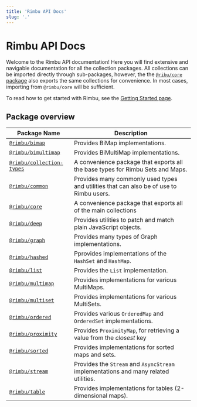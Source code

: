 ```yaml
---
title: 'Rimbu API Docs'
slug: '.'
---
```


# Rimbu API Docs

Welcome to the Rimbu API documentation! Here you will find extensive and navigable documentation for all the collection packages. All collections can be imported directly through sub-packages,
however, the the [`@ribu/core` package](/api/rimbu/core) also exports the same collections for convenience. In most cases, importing from `@rimbu/core` will be sufficient.

To read how to get started with Rimbu, see the [Getting Started page](/docs/getting-started).

## Package overview

| Package Name                                             | Description                                                                             |
| -------------------------------------------------------- | --------------------------------------------------------------------------------------- |
| [`@rimbu/bimap`](/api/rimbu/bimap)                       | Provides BiMap implementations.                                                         |
| [`@rimbu/bimultimap`](/api/rimbu/bimultimap)             | Provides BiMultiMap implementations.                                                    |
| [`@rimbu/collection-types`](/api/rimbu/collection-types) | A convenience package that exports all the base types for Rimbu Sets and Maps.          |
| [`@rimbu/common`](/api/rimbu/common)                     | Provides many commonly used types and utilities that can also be of use to Rimbu users. |
| [`@rimbu/core`](/api/rimbu/core)                         | A convenience package that exports all of the main collections                          |
| [`@rimbu/deep`](/api/rimbu/deep)                         | Provides utilities to patch and match plain JavaScript objects.                         |
| [`@rimbu/graph`](/api/rimbu/graph)                       | Provides many types of Graph implementations.                                           |
| [`@rimbu/hashed`](/api/rimbu/hashed)                     | Pprovides implementations of the `HashSet` and `HashMap`.                               |
| [`@rimbu/list`](/api/rimbu/list)                         | Provides the `List` implementation.                                                     |
| [`@rimbu/multimap`](/api/rimbu/multimap)                 | Provides implementations for various MultiMaps.                                         |
| [`@rimbu/multiset`](/api/rimbu/multiset)                 | Provides implementations for various MultiSets.                                         |
| [`@rimbu/ordered`](/api/rimbu/ordered)                   | Provides various `OrderedMap` and `OrderedSet` implementations.                         |
| [`@rimbu/proximity`](/api/rimbu/proximity)               | Provides `ProximityMap`, for retrieving a value from the _closest_ key                  |
| [`@rimbu/sorted`](/api/rimbu/sorted)                     | Provides implementations for sorted maps and sets.                                      |
| [`@rimbu/stream`](/api/rimbu/stream)                     | Provides the `Stream` and `AsyncStream` implementations and many related utilities.     |
| [`@rimbu/table`](/api/rimbu/table)                       | Provides implementations for tables (2-dimensional maps).                               |
